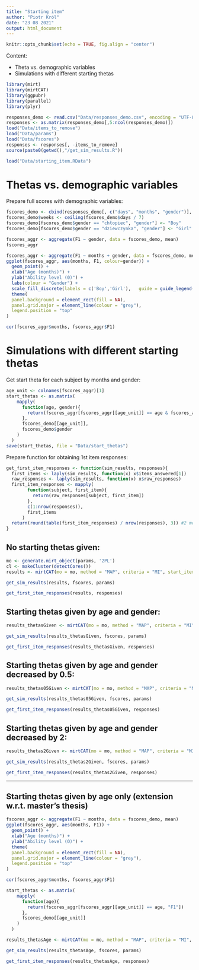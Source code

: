 ```yaml
---
title: "Starting item"
author: "Piotr Król"
date: "23 08 2021"
output: html_document
---
```


```r
knitr::opts_chunk$set(echo = TRUE, fig.align = "center")
```

Content:

* Theta vs. demographic variables
* Simulations with different starting thetas

```r
library(mirt)
library(mirtCAT)
library(ggpubr)
library(parallel)
library(plyr)
```

```r
responses_demo <- read.csv("Data/responses_demo.csv", encoding = "UTF-8")
responses <- as.matrix(responses_demo[,5:ncol(responses_demo)])
load("Data/items_to_remove")
load("Data/params")
load("Data/fscores")
responses <- responses[, -items_to_remove]
source(paste0(getwd(),"/get_sim_results.R"))
```

```r
load("Data/starting_item.RData")
```

# Thetas vs. demographic variables

Prepare full scores with demographic variables:

```r
fscores_demo <- cbind(responses_demo[, c("days", "months", "gender")], fscores)
fscores_demo$weeks <- ceiling(fscores_demo$days / 7)
fscores_demo[fscores_demo$gender == "chłopiec", "gender"] <- "Boy"
fscores_demo[fscores_demo$gender == "dziewczynka", "gender"] <- "Girl"
```

```r
fscores_aggr <- aggregate(F1 ~ gender, data = fscores_demo, mean)
fscores_aggr
```

```r
fscores_aggr <- aggregate(F1 ~ months + gender, data = fscores_demo, mean)
ggplot(fscores_aggr, aes(months, F1, colour=gender)) +
  geom_point() +
  xlab("Age (months)") +
  ylab("Ability level (Θ)") +
  labs(colour = "Gender") +
  scale_fill_discrete(labels = c('Boy','Girl'),   guide = guide_legend(reverse=TRUE)) +
  theme(
  panel.background = element_rect(fill = NA),
  panel.grid.major = element_line(colour = "grey"),
  legend.position = "top"
)
```

```r
cor(fscores_aggr$months, fscores_aggr$F1)
```

# Simulations with different starting thetas

Get start theta for each subject by months and gender:

```r
age_unit <- colnames(fscores_aggr)[1]
start_thetas <- as.matrix(
    mapply(
      function(age, gender){
        return(fscores_aggr[fscores_aggr[[age_unit]] == age & fscores_aggr$gender == gender, "F1"])
      },
      fscores_demo[[age_unit]],
      fscores_demo$gender
    )
  )
save(start_thetas, file = "Data/start_thetas")
```

Prepare function for obtaining 1st item responses:

```r
get_first_item_responses <- function(sim_results, responses){
  first_items <- laply(sim_results, function(x) x$items_answered[1])
  raw_responses <- laply(sim_results, function(x) x$raw_responses)
  first_item_responses <- mapply(
        function(subject, first_item){
          return(raw_responses[subject, first_item])
        },
        c(1:nrow(responses)),
        first_items
      )
  return(round(table(first_item_responses) / nrow(responses), 3)) #2 means selecting an item
}
```

## No starting thetas given:

```r
mo <- generate.mirt_object(params, '2PL')
cl <- makeCluster(detectCores())
results <- mirtCAT(mo = mo, method = "MAP", criteria = "MI", start_item = "MI", local_pattern = responses, cl = cl, design = list(min_SEM = 0.1, max_items = 50, min_items = 10))
```

```r
get_sim_results(results, fscores, params)
```

```r
get_first_item_responses(results, responses)
```

## Starting thetas given by age and gender:

```r
results_thetasGiven <- mirtCAT(mo = mo, method = "MAP", criteria = "MI", start_item = "MI", local_pattern = responses, cl = cl, design = list(min_SEM = 0.1, max_items = 50, min_items = 10, thetas.start = start_thetas))
```

```r
get_sim_results(results_thetasGiven, fscores, params)
```

```r
get_first_item_responses(results_thetasGiven, responses)
```

## Starting thetas given by age and gender decreased by 0.5:

```r
results_thetas05Given <- mirtCAT(mo = mo, method = "MAP", criteria = "MI", start_item = "MI", local_pattern = responses, cl = cl, design = list(min_SEM = 0.1, max_items = 50, min_items = 10, thetas.start = start_thetas - 0.5))
```

```r
get_sim_results(results_thetas05Given, fscores, params)
```

```r
get_first_item_responses(results_thetas05Given, responses)
```

## Starting thetas given by age and gender decreased by 2:

```r
results_thetas2Given <- mirtCAT(mo = mo, method = "MAP", criteria = "MI", start_item = "MI", local_pattern = responses, cl = cl, design = list(min_SEM = 0.1, max_items = 50, min_items = 10, thetas.start = start_thetas - 2))
```

```r
get_sim_results(results_thetas2Given, fscores, params)
```

```r
get_first_item_responses(results_thetas2Given, responses)
```

---

## Starting thetas given by age only (extension w.r.t. master's thesis)

```r
fscores_aggr <- aggregate(F1 ~ months, data = fscores_demo, mean)
ggplot(fscores_aggr, aes(months, F1)) +
  geom_point() +
  xlab("Age (months)") +
  ylab("Ability level (Θ)") +
  theme(
  panel.background = element_rect(fill = NA),
  panel.grid.major = element_line(colour = "grey"),
  legend.position = "top"
)
```

```r
cor(fscores_aggr$months, fscores_aggr$F1)
```

```r
start_thetas <- as.matrix(
    mapply(
      function(age){
        return(fscores_aggr[fscores_aggr[[age_unit]] == age, "F1"])
      },
      fscores_demo[[age_unit]]
    )
  )
```

```r
results_thetasAge <- mirtCAT(mo = mo, method = "MAP", criteria = "MI", start_item = "MI", local_pattern = responses, cl = cl, design = list(min_SEM = 0.1, max_items = 50, min_items = 10, thetas.start = start_thetas))
```

```r
get_sim_results(results_thetasAge, fscores, params)
```

```r
get_first_item_responses(results_thetasAge, responses)
```

